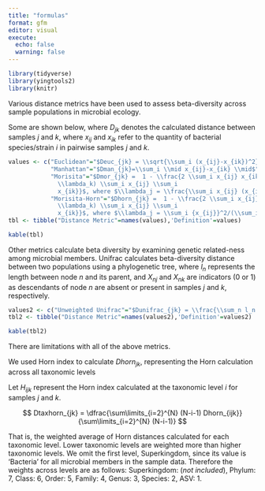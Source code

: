 ```yaml
---
title: "formulas"
format: gfm
editor: visual
execute: 
  echo: false
  warning: false
---
```


```r
library(tidyverse)
library(yingtools2)
library(knitr)
```

Various distance metrics have been used to assess beta-diversity across sample populations in microbial ecology.

Some are shown below, where $D_{jk}$ denotes the calculated distance between samples $j$ and $k$, where $x_{ij}$ and $x_{ik}$ refer to the quantity of bacterial species/strain $i$ in pairwise samples $j$ and $k$.

```r
values <- c("Euclidean"="$Deuc_{jk} = \\sqrt{\\sum_i (x_{ij}-x_{ik})^2}$",
            "Manhattan"="$Dman_{jk}=\\sum_i \\mid x_{ij}-x_{ik} \\mid$",
            "Morisita"="$Dmor_{jk} =  1 - \\frac{2 \\sum_i x_{ij} x_{ik}}{(\\lambda_j +
              \\lambda_k) \\sum_i x_{ij} \\sum_i
              x_{ik}}$, where $\\lambda_j = \\frac{\\sum_i x_{ij} (x_{ij} - 1)}{\\sum_i x_{ij} \\sum_i (x_{ij} - 1)}$",
            "Morisita-Horn"="$Dhorn_{jk} =  1 - \\frac{2 \\sum_i x_{ij} x_{ik}}{(\\lambda_j +
              \\lambda_k) \\sum_i x_{ij} \\sum_i
              x_{ik}}$, where $\\lambda_j = \\sum_i {x_{ij}}^2/(\\sum_i x_{ij})^2$")
tbl <- tibble("Distance Metric"=names(values),'Definition'=values)

kable(tbl)
```

Other metrics calculate beta diversity by examining genetic related-ness among microbial members. Unifrac calculates beta-diversity distance between two populations using a phylogenetic tree, where $l_n$ represents the length between node $n$ and its parent, and $X_{nj}$ and $X_{nk}$ are indicators (0 or 1) as descendants of node $n$ are absent or present in samples $j$ and $k$, respectively.

```r
values2 <- c("Unweighted Unifrac"="$Dunifrac_{jk} = \\frac{\\sum_n l_n \\mid A_n - B_n \\mid}{\\sum_n l_n \\max(X_{nj}, X_{nk})}$")
tbl2 <- tibble("Distance Metric"=names(values2),'Definition'=values2)

kable(tbl2)
```

There are limitations with all of the above metrics.



We used Horn index to calculate $Dhorn_{jk}$, representing the Horn calculation across all taxonomic levels

Let $H_{ijk}$ represent the Horn index calculated at the taxonomic level $i$ for samples $j$ and $k$.

$$
Dtaxhorn_{jk} = \dfrac{\sum\limits_{i=2}^{N} (N-i-1) Dhorn_{ijk}}{\sum\limits_{i=2}^{N} (N-i-1)}
$$

That is, the weighted average of Horn distances calculated for each taxonomic level. Lower taxonomic levels are weighted more than higher taxonomic levels. We omit the first level, Superkingdom, since its value is 'Bacteria' for all microbial members in the sample data. Therefore the weights across levels are as follows: Superkingdom: (_not included_), Phylum: 7, Class: 6, Order: 5, Family: 4, Genus: 3, Species: 2, ASV: 1.



